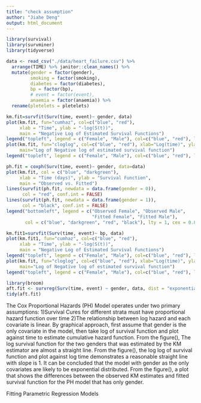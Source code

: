 ```yaml
---
title: "check assumption"
author: "Jiahe Deng"
output: html_document
---
```


```r
library(survival)
library(survminer)
library(tidyverse)
```

```r
data <- read_csv("./data/heart_failure.csv") %>% 
  arrange(TIME) %>% janitor::clean_names() %>%
  mutate(gender = factor(gender),
         smoking = factor(smoking),
         diabetes = factor(diabetes),
         bp = factor(bp),
         # event = factor(event),
         anaemia = factor(anaemia)) %>%
  rename(pletelets = pletelets)
```

```r
km.fit=survfit(Surv(time, event)~ gender, data)
plot(km.fit, fun="cumhaz", col=c("blue", "red"),
     xlab = "Time", ylab = "-log(S(t))",
     main = "Negative Log of Estimated Survival Functions")
legend("topleft", legend = c("Female", "Male"), col=c("blue", "red"), lty = 1, cex = 0.8)
plot(km.fit, fun="cloglog", col=c("blue", "red"), xlab="Log(time)", ylab="log(-log(S(t)))",
     main="Log of Negative log of estimated survival function")
legend("topleft", legend = c("Female", "Male"), col=c("blue", "red"), lty = 1, cex = 0.8)
```
```r
ph.fit = coxph(Surv(time, event)~ gender, data=data)
plot(km.fit, col = c("blue", "darkgreen"),
     xlab = "Time (days)", ylab = "Survival Function",
     main = "Observed vs. Fitted")
lines(survfit(ph.fit, newdata = data.frame(gender = 0)),
      col = "red", conf.int = FALSE)
lines(survfit(ph.fit, newdata = data.frame(gender = 1)),
      col = "black", conf.int = FALSE)
legend("bottomleft", legend = c("Observed Female", "Observed Male",
                                "Fitted Female", "Fitted Male"),
       col = c("blue", "darkgreen", "red", "black"), lty = 1, cex = 0.8)
```
```r
km.fit1=survfit(Surv(time, event)~ bp, data)
plot(km.fit1, fun="cumhaz", col=c("blue", "red"),
     xlab = "Time", ylab = "-log(S(t))",
     main = "Negative Log of Estimated Survival Functions")
legend("topleft", legend = c("Female", "Male"), col=c("blue", "red"), lty = 1, cex = 0.8)
plot(km.fit, fun="cloglog", col=c("blue", "red"), xlab="Log(time)", ylab="log(-log(S(t)))",
     main="Log of Negative log of estimated survival function")
legend("topleft", legend = c("Female", "Male"), col=c("blue", "red"), lty = 1, cex = 0.8)
```
```r
library(broom)
aft.fit <- survreg(Surv(time, event) ~ gender, data, dist = "exponential")
tidy(aft.fit)
```
The Cox Proportional Hazards (PH) Model operates under two primary assumptions:
  1)Survival Cures for different strata must have proportional hazard function over time
  2)The relationship between log hazard and each covariate is linear.
By graphical approach, first assume that gender is the only covariate in the model, then take log of survival function and plot against time to estimate cumulative hazard function. From the figure(), The log survival function for the two genders that was estimated by the KM estimator are almost a straight line. From the figure(), the log log of survival function and plot against log time demonstrates a reasonable straight line with slope is 1. It can be concluded that the model with gender as the only covariates are likely to be exponential distributed. From the figure(), a plot that shows the differences between the observed KM estimates and fitted survival function for the PH model that has only gender. 

Fitting Parametric Regression Models


